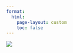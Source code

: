 ```yaml
---
format:
  html:
    page-layout: custom
    toc: false
---
```


::: column-screen
![](images/corynactis.jpg)
:::